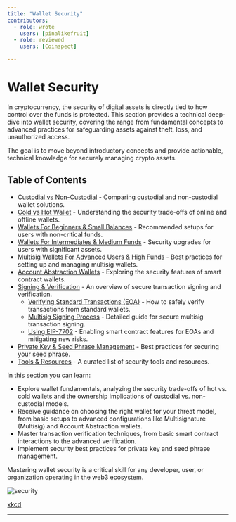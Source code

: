 ```yaml
---
title: "Wallet Security"
contributors:
  - role: wrote
    users: [pinalikefruit]
  - role: reviewed
    users: [Coinspect]

---
```



<TagProvider>
<TagFilter />

# Wallet Security


<TagList tags={frontmatter.tags} />
<AttributionList contributors={frontmatter.contributors} />

In cryptocurrency, the security of digital assets is directly tied to how control over the funds is protected. This section provides a technical deep-dive into wallet security, covering the range from fundamental concepts to advanced practices for safeguarding assets against theft, loss, and unauthorized access.

The goal is to move beyond introductory concepts and provide actionable, technical knowledge for securely managing crypto assets.

## Table of Contents

- [Custodial vs Non-Custodial](/wallet-security/custodial-vs-non-custodial) - Comparing custodial and non-custodial wallet solutions.
- [Cold vs Hot Wallet](/wallet-security/cold-vs-hot-wallet) - Understanding the security trade-offs of online and offline wallets.
- [Wallets For Beginners & Small Balances](/wallet-security/for-beginners-&-small-balances) - Recommended setups for users with non-critical funds.
- [Wallets For Intermediates & Medium Funds](/wallet-security/intermediates-&-medium-funds) - Security upgrades for users with significant assets.
- [Multisig Wallets For Advanced Users & High Funds](/wallet-security/secure-multisig-best-practices) - Best practices for setting up and managing multisig wallets.
- [Account Abstraction Wallets](/wallet-security/account-abstraction) - Exploring the security features of smart contract wallets.
- [Signing & Verification](/wallet-security/signing-verification) - An overview of secure transaction signing and verification.
  - [Verifying Standard Transactions (EOA)](/wallet-security/verifying-standard-transactions) - How to safely verify transactions from standard wallets.
  - [Multisig Signing Process](/wallet-security/secure-multisig-signing-process) - Detailed guide for secure multisig transaction signing.
  - [Using EIP-7702](/wallet-security/verifying-7702) -  Enabling smart contract features for EOAs and mitigating new risks.
- [Private Key & Seed Phrase Management](/wallet-security/private-key-management) - Best practices for securing your seed phrase.
- [Tools & Resources](/wallet-security/tools-&-resources) - A curated list of security tools and resources.

In this section you can learn:

- Explore wallet fundamentals, analyzing the security trade-offs of hot vs. cold wallets and the ownership implications of custodial vs. non-custodial models.
- Receive guidance on choosing the right wallet for your threat model, from basic setups to advanced configurations like Multisignature (Multisig) and Account Abstraction wallets.
- Master transaction verification techniques, from basic smart contract interactions to the advanced verification.
- Implement security best practices for private key and seed phrase management.

Mastering wallet security is a critical skill for any developer, user, or organization operating in the web3 ecosystem.

![security](https://github.com/security-alliance/frameworks/assets/84518844/12e2cba3-f69e-4fde-85f1-8a235b9808af)

[xkcd](https://xkcd.com/538/)

---

</TagProvider>
<ContributeFooter />